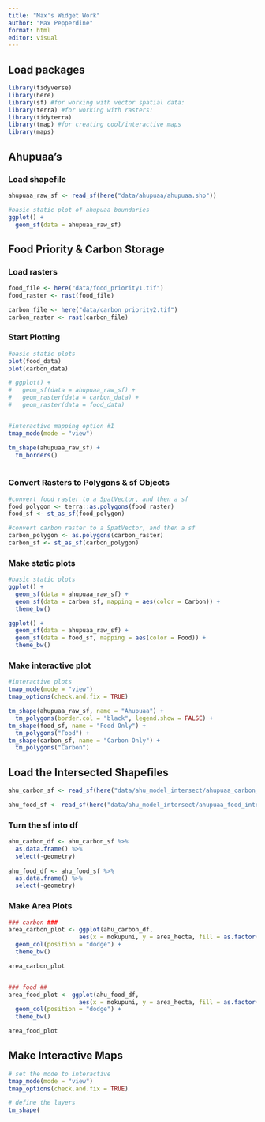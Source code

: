```yaml
---
title: "Max's Widget Work"
author: "Max Pepperdine"
format: html
editor: visual
---
```


## Load packages

```r
library(tidyverse)
library(here)
library(sf) #for working with vector spatial data:
library(terra) #for working with rasters:
library(tidyterra)
library(tmap) #for creating cool/interactive maps
library(maps)
```

## Ahupuaa's

### Load shapefile

```r
ahupuaa_raw_sf <- read_sf(here("data/ahupuaa/ahupuaa.shp"))

#basic static plot of ahupuaa boundaries
ggplot() +
  geom_sf(data = ahupuaa_raw_sf)
```

## Food Priority & Carbon Storage

### Load rasters

```r
food_file <- here("data/food_priority1.tif")
food_raster <- rast(food_file)

carbon_file <- here("data/carbon_priority2.tif")
carbon_raster <- rast(carbon_file)
```

### Start Plotting

```r
#basic static plots
plot(food_data)
plot(carbon_data)

# ggplot() +
#   geom_sf(data = ahupuaa_raw_sf) +
#   geom_raster(data = carbon_data) +
#   geom_raster(data = food_data)


#interactive mapping option #1
tmap_mode(mode = "view")

tm_shape(ahupuaa_raw_sf) + 
  tm_borders()
  

```

### Convert Rasters to Polygons & sf Objects

```r
#convert food raster to a SpatVector, and then a sf
food_polygon <- terra::as.polygons(food_raster)
food_sf <- st_as_sf(food_polygon)

#convert carbon raster to a SpatVector, and then a sf
carbon_polygon <- as.polygons(carbon_raster)
carbon_sf <- st_as_sf(carbon_polygon)
```

### Make static plots

```r
#basic static plots
ggplot() +
  geom_sf(data = ahupuaa_raw_sf) +
  geom_sf(data = carbon_sf, mapping = aes(color = Carbon)) +
  theme_bw()

ggplot() +
  geom_sf(data = ahupuaa_raw_sf) +
  geom_sf(data = food_sf, mapping = aes(color = Food)) +
  theme_bw()
```

### Make interactive plot

```r
#interactive plots
tmap_mode(mode = "view")
tmap_options(check.and.fix = TRUE)

tm_shape(ahupuaa_raw_sf, name = "Ahupuaa") +
  tm_polygons(border.col = "black", legend.show = FALSE) +
tm_shape(food_sf, name = "Food Only") +
  tm_polygons("Food") +
tm_shape(carbon_sf, name = "Carbon Only") +
  tm_polygons("Carbon")
```

## Load the Intersected Shapefiles

```r
ahu_carbon_sf <- read_sf(here("data/ahu_model_intersect/ahupuaa_carbon_intersect.shp"))

ahu_food_sf <- read_sf(here("data/ahu_model_intersect/ahupuaa_food_intersect.shp"))
```

### Turn the sf into df

```r
ahu_carbon_df <- ahu_carbon_sf %>% 
  as.data.frame() %>% 
  select(-geometry)
  
ahu_food_df <- ahu_food_sf %>% 
  as.data.frame() %>% 
  select(-geometry)
```

### Make Area Plots

```r
### carbon ###
area_carbon_plot <- ggplot(ahu_carbon_df, 
                    aes(x = mokupuni, y = area_hecta, fill = as.factor(gridcode))) +
  geom_col(position = "dodge") +
  theme_bw() 

area_carbon_plot


### food ##
area_food_plot <- ggplot(ahu_food_df, 
                    aes(x = mokupuni, y = area_hecta, fill = as.factor(gridcode))) +
  geom_col(position = "dodge") +
  theme_bw()

area_food_plot
```

## Make Interactive Maps

```r
# set the mode to interactive
tmap_mode(mode = "view")
tmap_options(check.and.fix = TRUE)

# define the layers
tm_shape(
```








